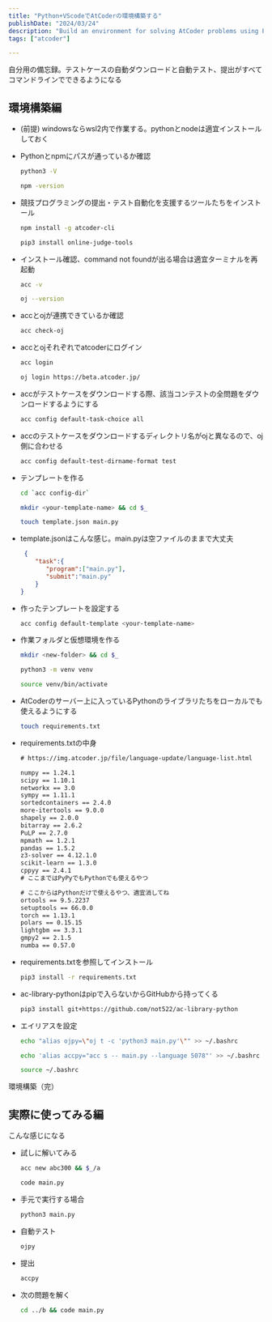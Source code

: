 ---
title: "Python+VScodeでAtCoderの環境構築する"
publishDate: "2024/03/24"
description: "Build an environment for solving AtCoder problems using Python and VScode"
tags: ["atcoder"]

---



自分用の備忘録。テストケースの自動ダウンロードと自動テスト、提出がすべてコマンドラインでできるようになる




## 環境構築編

- (前提)
   windowsならwsl2内で作業する。pythonとnodeは適宜インストールしておく


- Pythonとnpmにパスが通っているか確認

   ```bash
   python3 -V
   ```

   ```bash
   npm -version
   ```

- 競技プログラミングの提出・テスト自動化を支援するツールたちをインストール

   ```bash
   npm install -g atcoder-cli
   ```

   ```bash
   pip3 install online-judge-tools
   ```


- インストール確認、command not foundが出る場合は適宜ターミナルを再起動

   ```bash
   acc -v
   ```

   ```bash
   oj --version
   ```


- accとojが連携できているか確認

   ```bash
   acc check-oj
   ```

- accとojそれぞれでatcoderにログイン

   ```bash
   acc login
   ```

   ```bash
   oj login https://beta.atcoder.jp/
   ```


- accがテストケースをダウンロードする際、該当コンテストの全問題をダウンロードするようにする

   ```bash
   acc config default-task-choice all
   ```

- accのテストケースをダウンロードするディレクトリ名がojと異なるので、oj側に合わせる

   ```bash
   acc config default-test-dirname-format test
   ```

- テンプレートを作る

   ```bash
   cd `acc config-dir`
   ```

   ```bash
   mkdir <your-template-name> && cd $_
   ```

   ```bash
   touch template.json main.py
   ```


- template.jsonはこんな感じ。main.pyは空ファイルのままで大丈夫
  
   ```json
    {
       "task":{
          "program":["main.py"],
          "submit":"main.py"
       }
   }
   ```

- 作ったテンプレートを設定する

   ```bash
   acc config default-template <your-template-name>
   ```



- 作業フォルダと仮想環境を作る

   ```bash
   mkdir <new-folder> && cd $_
   ```

   ```bash
   python3 -m venv venv
   ```

   ```bash
   source venv/bin/activate
   ```


- AtCoderのサーバー上に入っているPythonのライブラリたちをローカルでも使えるようにする

   ```bash
   touch requirements.txt
   ```


- requirements.txtの中身

   ```txt
  # https://img.atcoder.jp/file/language-update/language-list.html

   numpy == 1.24.1
   scipy == 1.10.1
   networkx == 3.0
   sympy == 1.11.1
   sortedcontainers == 2.4.0
   more-itertools == 9.0.0
   shapely == 2.0.0
   bitarray == 2.6.2
   PuLP == 2.7.0
   mpmath == 1.2.1
   pandas == 1.5.2
   z3-solver == 4.12.1.0
   scikit-learn == 1.3.0
   cppyy == 2.4.1
   # ここまではPyPyでもPythonでも使えるやつ

   # ここからはPythonだけで使えるやつ、適宜消してね
   ortools == 9.5.2237
   setuptools == 66.0.0
   torch == 1.13.1
   polars == 0.15.15
   lightgbm == 3.3.1
   gmpy2 == 2.1.5
   numba == 0.57.0
   ```

- requirements.txtを参照してインストール
   ```bash
   pip3 install -r requirements.txt
   ```

- ac-library-pythonはpipで入らないからGitHubから持ってくる
   ```bash
   pip3 install git+https://github.com/not522/ac-library-python
   ```


- エイリアスを設定

   ```bash
   echo "alias ojpy=\"oj t -c 'python3 main.py'\"" >> ~/.bashrc
   ```

   ```bash
   echo 'alias accpy="acc s -- main.py --language 5078"' >> ~/.bashrc
   ```

   ```bash
   source ~/.bashrc
   ```


環境構築（完）

## 実際に使ってみる編

こんな感じになる
<YouTube id="kmU2amU8lOY" />

- 試しに解いてみる

   ```bash
   acc new abc300 && $_/a
   ```
   
   ```bash
   code main.py
   ```


- 手元で実行する場合

   ```bash
   python3 main.py
   ```

- 自動テスト

   ```bash
   ojpy
   ```

- 提出

   ```bash
   accpy
   ```

- 次の問題を解く

   ```bash
   cd ../b && code main.py
   ```

